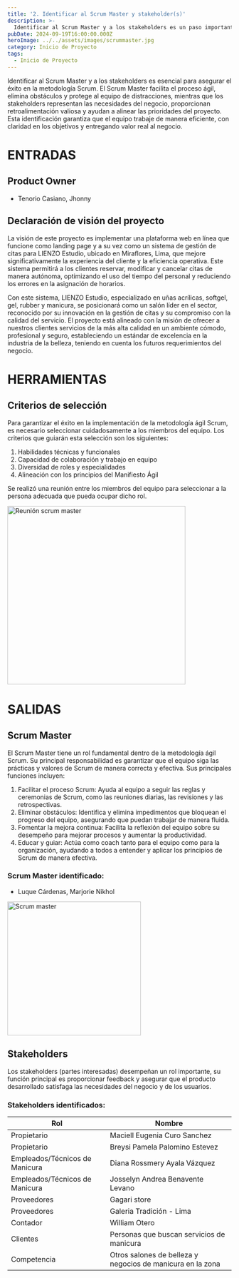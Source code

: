 ```yaml
---
title: '2. Identificar al Scrum Master y stakeholder(s)'
description: >-
  Identificar al Scrum Master y a los stakeholders es un paso importante para el éxito del proyecto.
pubDate: 2024-09-19T16:00:00.000Z
heroImage: ../../assets/images/scrummaster.jpg
category: Inicio de Proyecto
tags:
  - Inicio de Proyecto
---
```


Identificar al Scrum Master y a los stakeholders es esencial para asegurar el éxito en la
metodología Scrum. El Scrum Master facilita el proceso ágil, elimina obstáculos y protege al
equipo de distracciones, mientras que los stakeholders representan las necesidades del negocio,
proporcionan retroalimentación valiosa y ayudan a alinear las prioridades del proyecto.
Esta identificación garantiza que el equipo trabaje de manera eficiente, con claridad en los
objetivos y entregando valor real al negocio.

# ENTRADAS

## Product Owner

- Tenorio Casiano, Jhonny

## Declaración de visión del proyecto

La visión de este proyecto es implementar una plataforma web en línea que funcione como landing page y a su vez como un
sistema de gestión de citas para LIENZO Estudio, ubicado en Miraflores, Lima, que mejore significativamente la experiencia
del cliente y la eficiencia operativa. Este sistema permitirá a los clientes reservar, modificar y cancelar citas de manera
autónoma, optimizando el uso del tiempo del personal y reduciendo los errores en la asignación de horarios.

Con este sistema, LIENZO Estudio, especializado en uñas acrílicas, softgel, gel, rubber y manicura, se posicionará como un
salón líder en el sector, reconocido por su innovación en la gestión de citas y su compromiso con la calidad del servicio.
El proyecto está alineado con la misión de ofrecer a nuestros clientes servicios de la más alta calidad en un ambiente cómodo,
profesional y seguro, estableciendo un estándar de excelencia en la industria de la belleza, teniendo en cuenta los futuros
requerimientos del negocio.

# HERRAMIENTAS

## Criterios de selección

Para garantizar el éxito en la implementación de la metodología ágil Scrum, es necesario
seleccionar cuidadosamente a los miembros del equipo. Los criterios que guiarán esta selección
son los siguientes:

1. Habilidades técnicas y funcionales
2. Capacidad de colaboración y trabajo en equipo
3. Diversidad de roles y especialidades
4. Alineación con los principios del Manifiesto Ágil

Se realizó una reunión entre los miembros del equipo para seleccionar a la persona adecuada que pueda ocupar dicho rol.

<div style={{ display: 'flex', justifyContent: 'center' }}>
	<img src='/images/reunion_scrum_master.jpeg' alt='Reunión scrum master' width='400' />
</div>

# SALIDAS

## Scrum Master

El Scrum Master tiene un rol fundamental dentro de la metodología ágil Scrum. Su principal
responsabilidad es garantizar que el equipo siga las prácticas y valores de Scrum de manera
correcta y efectiva. Sus principales funciones incluyen:

1. Facilitar el proceso Scrum: Ayuda al equipo a seguir las reglas y ceremonias de Scrum,
   como las reuniones diarias, las revisiones y las retrospectivas.
2. Eliminar obstáculos: Identifica y elimina impedimentos que bloquean el progreso del equipo,
   asegurando que puedan trabajar de manera fluida.
3. Fomentar la mejora continua: Facilita la reflexión del equipo sobre su desempeño para mejorar
   procesos y aumentar la productividad.
4. Educar y guiar: Actúa como coach tanto para el equipo como para la organización, ayudando a
   todos a entender y aplicar los principios de Scrum de manera efectiva.

### Scrum Master identificado:

- Luque Cárdenas, Marjorie Nikhol

<div style={{ display: 'flex', justifyContent: 'center' }}>
	<img src='/images/scrum_master.png' alt='Scrum master' width='300' />
</div>

## Stakeholders

Los stakeholders (partes interesadas) desempeñan un rol importante, su función principal es proporcionar feedback y asegurar que el producto desarrollado
satisfaga las necesidades del negocio y de los usuarios.

### Stakeholders identificados:

| **Rol**                        | **Nombre**                                                 |
| ------------------------------ | ---------------------------------------------------------- |
| Propietario                    | Maciell Eugenia Curo Sanchez                               |
| Propietario                    | Breysi Pamela Palomino Estevez                             |
| Empleados/Técnicos de Manicura | Diana Rossmery Ayala Vázquez                               |
| Empleados/Técnicos de Manicura | Josselyn Andrea Benavente Levano                           |
| Proveedores                    | Gagari store                                               |
| Proveedores                    | Galeria Tradición - Lima                                   |
| Contador                       | William Otero                                              |
| Clientes                       | Personas que buscan servicios de manicura                  |
| Competencia                    | Otros salones de belleza y negocios de manicura en la zona |
